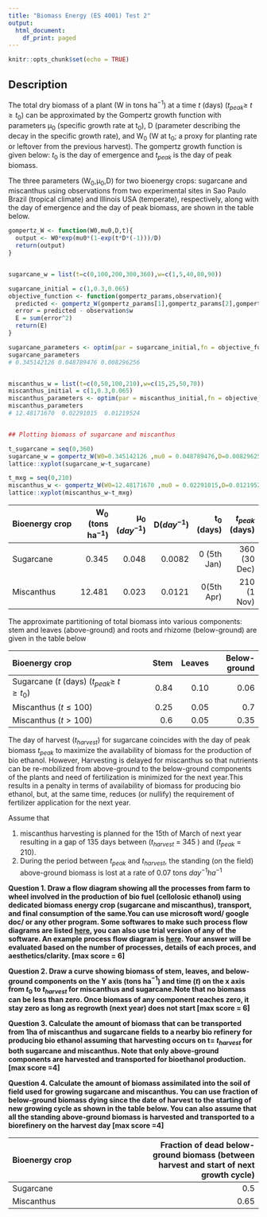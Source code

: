 ```yaml
---
title: "Biomass Energy (ES 4001) Test 2"
output:
  html_document:
    df_print: paged
---
```


```r
knitr::opts_chunk$set(echo = TRUE)
```

## Description
The total dry biomass of a plant (W in tons ha$^{-1}$) at a time $t$ (days) ($t_{peak} \ge$ $t \ge t$~0~) can be approximated by the Gompertz growth function with parameters μ~0~ (specific growth rate at t~0~), D (parameter describing the decay in the specific growth rate), and W~0~ (W at t~0~; a proxy for planting rate or leftover from the previous harvest). The gompertz growth function is given below:
\begin{align}
W = W_{0}e^{\frac{\mu_{0}(1-e^{-Dt})}{D}}
\end{align}
$t$~0~ is the day of emergence and $t_{peak}$ is the day of peak biomass.


The three parameters (W~0~,μ~0~,D) for two bioenergy crops: sugarcane and miscanthus using observations from two experimental sites in Sao Paulo Brazil (tropical climate) and Illinois USA (temperate), respectively, along with the day of emergence and the day of peak biomass, are shown in the table below.





```r
gompertz_W <- function(W0,mu0,D,t){
  output <- W0*exp(mu0*(1-exp(t*D*(-1)))/D)
  return(output)
}


sugarcane_w = list(t=c(0,100,200,300,360),w=c(1,5,40,80,90))

sugarcane_initial = c(1,0.3,0.065)
objective_function <- function(gompertz_params,observation){
  predicted <- gompertz_W(gompertz_params[1],gompertz_params[2],gompertz_params[3],observation$t)
  error = predicted - observation$w
  E = sum(error^2)
  return(E)
}

sugarcane_parameters <- optim(par = sugarcane_initial,fn = objective_function,observation=sugarcane_w)
sugarcane_parameters
# 0.345142126 0.048789476 0.008296256


miscanthus_w = list(t=c(0,50,100,210),w=c(15,25,50,70))
miscanthus_initial = c(1,0.3,0.065)
miscanthus_parameters <- optim(par = miscanthus_initial,fn = objective_function,observation=miscanthus_w)
miscanthus_parameters
# 12.48171670  0.02291015  0.01219524


## Plotting biomass of sugarcane and miscanthus

t_sugarcane = seq(0,360)
sugarcane_w = gompertz_W(W0=0.345142126 ,mu0 = 0.048789476,D=0.008296256,t=t_sugarcane)
lattice::xyplot(sugarcane_w~t_sugarcane)

t_mxg = seq(0,210)
miscanthus_w <- gompertz_W(W0=12.48171670 ,mu0 = 0.02291015,D=0.01219524,t=t_mxg)
lattice::xyplot(miscanthus_w~t_mxg)

```


|Bioenergy crop|W~0~ (tons ha$^{-1}$) |μ~0~ ($day^{-1}$)| D($day^{-1}$)| t~0~ (days)|  $t_{peak}$ (days)|
|:------------|----:|---:|----:|---:|---:|
|Sugarcane    | 0.345  | 0.048|  0.0082|      0 (5th Jan)|         360 (30 Dec)|
|Miscanthus   | 12.481|  0.023|  0.0121|      0(5th Apr)|         210 (1 Nov)|

The approximate partitioning of total biomass into various components: stem and leaves (above-ground) and roots and rhizome (below-ground) are given in the table below

|Bioenergy crop| Stem | Leaves| Below-ground|
|:------------|----:|---:|----:|
|Sugarcane ($t$ (days) ($t_{peak} \ge$ $t \ge t$~0~)   | 0.84  | 0.10|  0.06|     
|Miscanthus ($t \le 100$)  | 0.25|  0.05|  0.7|  
|Miscanthus ($t \gt 100$)   | 0.6|  0.05|  0.35| 


The day of harvest ($t_{harvest}$) for sugarcane coincides with the day of peak biomass $t_{peak}$ to maximize the availability of biomass for the production of bio ethanol. However, Harvesting is delayed for miscanthus so that nutrients can be re-mobilized from above-ground to the below-ground components of the plants and need of fertilization is minimized for the next year.This results in a penalty in terms of availability of biomass for producing bio ethanol, but, at the same time, reduces (or nullify) the requirement of fertilizer application for the next year.

Assume that 

1. miscanthus harvesting is planned for the 15th of March of next year resulting in a gap of 135 days between  ($t_{harvest}$ = 345 ) and ($t_{peak}$ = 210). 
2. During the period between $t_{peak}$ and $t_{harvest}$, the standing (on the field) above-ground biomass is lost at a rate of 0.07 tons $day^{-1} ha^{-1}$

**Question 1. Draw a flow diagram showing all the processes from farm to wheel involved in the production of bio fuel (cellolosic ethanol) using dedicated biomass energy crop (sugarcane and miscanthus), transport, and final consumption of the same.You can use microsoft word/ google doc/ or any other program. Some softwares to make such process flow diagrams are listed [here](https://www.edrawsoft.com/5-best-process-flow-diagram-software.html), you can also use trial version of any of the software. An example process flow diagram is [here](https://www.researchgate.net/publication/286954336_Comparison_of_the_potential_for_ethanol_production_from_rice_straw_in_Vietnam_and_Japan_via_techno-economic_evaluation/figures?lo=1). Your answer will be evaluated based on the number of processes, details of each proces, and aesthetics/clarity. [max score = 6]**

**Question 2. Draw a curve showing biomass of stem, leaves, and below-ground components on the Y axis (tons ha$^{-1}$) and time ($t$) on the x axis from $t_{0}$ to $t_{harvest}$ for miscanthus and sugarcane.Note that no biomass can be less than zero. Once biomass of any component reaches zero, it stay zero as long as regrowth (next year) does not start [max score = 6]**


**Question 3. Calculate the amount of biomass that can be transported from 1ha of miscanthus and sugarcane fields to a nearby bio refinery for producing bio ethanol assuming that harvesting occurs on t= $t_{harvest}$ for both sugarcane and miscanthus. Note that only above-ground components are harvested and transported for bioethanol production. [max score =4]**

**Question 4. Calculate the amount of biomass assimilated into the soil of field used for growing sugarcane and miscanthus. You can use fraction of below-ground biomass dying since the date of harvest to the starting of new growing cycle as shown in the table below. You can also assume that all the standing above-ground biomass is harvested and transported to a biorefinery on the harvest day [max score =4] **


|Bioenergy crop| Fraction of dead below-ground biomass (between harvest and start of next growth cycle)|
|:----|----:|
|Sugarcane    | 0.5|     
|Miscanthus   | 0.65|  
 


